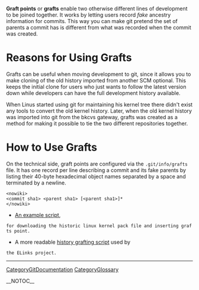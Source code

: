 <b>Graft points</b> or <b>grafts</b> enable two otherwise different
lines of development to be joined together. It works by letting
users record <i>fake</i> ancestry information for commits.
This way you can make git pretend the set of parents a commit has
is different from what was recorded when the commit was created.

= Reasons for Using Grafts =

Grafts can be useful when moving development to git, since it allows you
to make cloning of the old history imported from another SCM optional.
This keeps the initial clone for users who just wants to follow the
latest version down while developers can have the full development
history available.

When Linus started using git for maintaining his kernel tree
there didn't exist any tools to convert the old kernel history.
Later, when the old kernel history was imported into git from
the bkcvs gateway, grafts was created as a method for making
it possible to tie the two different repositories together.

= How to Use Grafts =

On the technical side, graft points are configured via
the <code><nowiki>.git/info/grafts</nowiki></code> file. It has one record per line
describing a commit and its fake parents by listing their
40-byte hexadecimal object names separated by a space and
terminated by a newline. <pre><nowiki>
<commit sha1> <parent sha1> [<parent sha1>]*
</nowiki></pre>

* [http://www.ussg.iu.edu/hypermail/linux/kernel/0604.0/1249.html An example script],
 for downloading the historic linux kernel pack file and inserting grafts point.

* A more readable [http://elinks.cz/grafthistory.sh history grafting script] used by
 the ELinks project.

----
[[CategoryGitDocumentation]]
[[CategoryGlossary]]

__NOTOC__